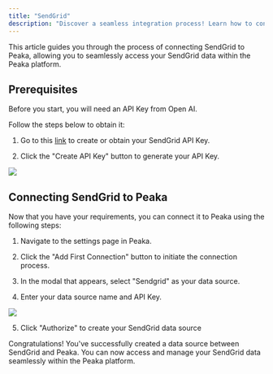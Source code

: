 ```yaml
---
title: "SendGrid"
description: "Discover a seamless integration process! Learn how to connect SendGrid to Peaka effortlessly for streamlined transactions."
---
```


This article guides you through the process of connecting SendGrid to Peaka, allowing you to seamlessly access your SendGrid data within the Peaka platform.

## Prerequisites

Before you start, you will need an API Key from Open AI.

Follow the steps below to obtain it:

1. Go to this [link](https://www2.Sendgrid.com/app/account/integrations) to create or obtain your SendGrid API Key.

2. Click the "Create API Key" button to generate your API Key.

<img src="https://cdn.peaka.com/integrations/sendgrid-1.png" />

## Connecting SendGrid to Peaka

Now that you have your requirements, you can connect it to Peaka using the following steps:

1. Navigate to the settings page in Peaka.

2. Click the "Add First Connection" button to initiate the connection process.

3. In the modal that appears, select "Sendgrid" as your data source.

4. Enter your data source name and API Key.

<img src="https://cdn.peaka.com/integrations/sendgrid-2.png" />

5. Click "Authorize" to create your SendGrid data source

Congratulations! You've successfully created a data source between SendGrid and Peaka. You can now access and manage your SendGrid data seamlessly within the Peaka platform.
